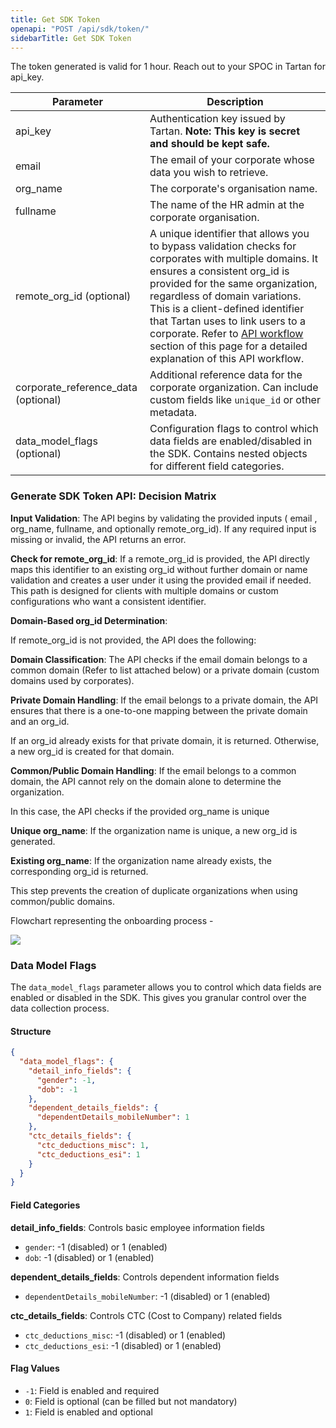 ```yaml
---
title: Get SDK Token
openapi: "POST /api/sdk/token/"
sidebarTitle: Get SDK Token
---
```

<Note> The token generated is valid for 1 hour. </Note>
<Note> Reach out to your SPOC in Tartan for api_key. </Note>

| Parameter	| Description |
 | --- | --- | 
| api_key |	Authentication key issued by Tartan. **Note: This key is secret and should be kept safe.** |
| email |	The email of your corporate whose data you wish to retrieve. |
| org_name |	The corporate's organisation name. |
| fullname |	The name of the HR admin at the corporate organisation. |
| remote_org_id (optional) | A unique identifier that allows you to bypass validation checks for corporates with multiple domains. It ensures a consistent org_id is provided for the same organization, regardless of domain variations. This is a client-defined identifier that Tartan uses to link users to a corporate. Refer to [API workflow](/docs/hrmssync/sdk) section of this page for a detailed explanation of this API workflow. |
| corporate_reference_data (optional) | Additional reference data for the corporate organization. Can include custom fields like `unique_id` or other metadata. |
| data_model_flags (optional) | Configuration flags to control which data fields are enabled/disabled in the SDK. Contains nested objects for different field categories. |


###  Generate SDK Token API: Decision Matrix

**Input Validation**:
The API begins by validating the provided inputs ( email , org_name, fullname, and optionally remote_org_id). If any required input is missing or invalid, the API returns an error.

**Check for remote_org_id**:
If a remote_org_id is provided, the API directly maps this identifier to an existing org_id without further domain or name validation and creates a user under it using the provided email if needed. This path is designed for clients with multiple domains or custom configurations who want a consistent identifier.

**Domain-Based org_id Determination**:

If remote_org_id is not provided, the API does the following:

**Domain Classification**: The API checks if the email domain belongs to a common domain (Refer to list attached below) or a private domain (custom domains used by corporates).  

**Private Domain Handling**: If the email belongs to a private domain, the API ensures that there is a one-to-one mapping between the private domain and an org_id.  

If an org_id already exists for that private domain, it is returned. Otherwise, a new org_id is created for that domain.  

**Common/Public Domain Handling**: If the email belongs to a common domain, the API cannot rely on the domain alone to determine the organization.  

In this case, the API checks if the provided org_name is unique  


**Unique org_name**: If the organization name is unique, a new org_id is generated.  

**Existing org_name**: If the organization name already exists, the corresponding org_id is returned.  

This step prevents the creation of duplicate organizations when using common/public domains.

Flowchart representing the onboarding process -

<Frame> <img src="/images/sdk_onboarding.png"/> </Frame>

### Data Model Flags

The `data_model_flags` parameter allows you to control which data fields are enabled or disabled in the SDK. This gives you granular control over the data collection process.

#### Structure

```json
{
  "data_model_flags": {
    "detail_info_fields": {
      "gender": -1,
      "dob": -1
    },
    "dependent_details_fields": {
      "dependentDetails_mobileNumber": 1
    },
    "ctc_details_fields": {
      "ctc_deductions_misc": 1,
      "ctc_deductions_esi": 1
    }
  }
}
```

#### Field Categories

**detail_info_fields**: Controls basic employee information fields
- `gender`: -1 (disabled) or 1 (enabled)
- `dob`: -1 (disabled) or 1 (enabled)

**dependent_details_fields**: Controls dependent information fields
- `dependentDetails_mobileNumber`: -1 (disabled) or 1 (enabled)

**ctc_details_fields**: Controls CTC (Cost to Company) related fields
- `ctc_deductions_misc`: -1 (disabled) or 1 (enabled)
- `ctc_deductions_esi`: -1 (disabled) or 1 (enabled)

#### Flag Values
- `-1`: Field is enabled and required
- `0`: Field is optional (can be filled but not mandatory)
- `1`: Field is enabled and optional